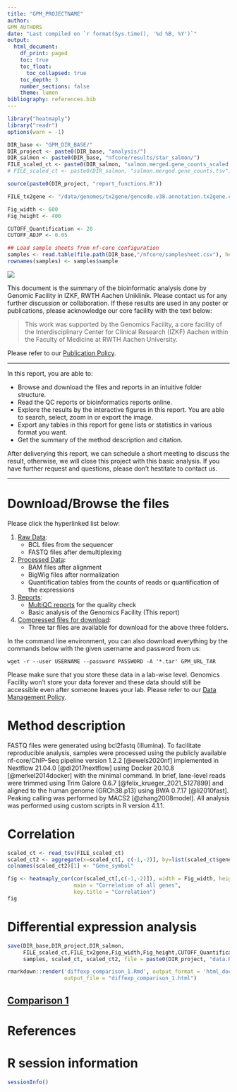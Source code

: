 ```yaml
---
title: "GPM_PROJECTNAME"
author: 
GPM_AUTHORS
date: "Last compiled on `r format(Sys.time(), '%d %B, %Y')`"
output:
  html_document:
    df_print: paged
    toc: true
    toc_float:
      toc_collapsed: true
    toc_depth: 3
    number_sections: false
    theme: lumen
bibliography: references.bib
---
```


```r
library("heatmaply")
library("readr")
options(warn = -1)

DIR_base <- "GPM_DIR_BASE/"
DIR_project <- paste0(DIR_base, "analysis/")
DIR_salmon <- paste0(DIR_base, "nfcore/results/star_salmon/")
FILE_scaled_ct <- paste0(DIR_salmon, "salmon.merged.gene_counts_scaled.tsv")
# FILE_scaled_ct <- paste0(DIR_salmon, "salmon.merged.gene_counts.tsv")

source(paste0(DIR_project, "report_functions.R"))

FILE_tx2gene <- "/data/genomes/tx2gene/gencode.v38.annotation.tx2gene.csv"

Fig_width <- 600
Fig_height <- 400

CUTOFF_Quantification <- 20
CUTOFF_ADJP <- 0.05

## Load sample sheets from nf-core configuration
samples <- read.table(file.path(DIR_base,"/nfcore/samplesheet.csv"), header=TRUE, sep = ",")
rownames(samples) <- samples$sample
```


![](https://www.medizin.rwth-aachen.de/global/show_document.asp?id=aaaaaaaaaawfyoe)

This document is the summary of the bioinformatic analysis done by Genomic Facility in IZKF, RWTH Aachen Uniklinik. Please contact us for any further discussion or collaboration. If these results are used in any poster or publications, please acknowledge our core facility with the text below:

> This work was supported by the Genomics Facility, a core facility of the Interdisciplinary Center for Clinical Research (IZKF) Aachen within the Faculty of Medicine at RWTH Aachen University.

Please refer to our [Publication Policy](https://genomics.rwth-aachen.de/services/publication-policy/).


***

In this report, you are able to:

* Browse and download the files and reports in an intuitive folder structure.
* Read the QC reports or bioinformatics reports online.
* Explore the results by the interactive figures in this report. You are able to search, select, zoom in or export the image.
* Export any tables in this report for gene lists or statistics in various format you want.
* Get the summary of the method description and citation.

After deliverying this report, we can schedule a short meeting to discuss the result, otherwise, we will close this project with this basic analysis. If you have further request and questions, please don't hestitate to contact us. 

***

# Download/Browse the files

Please click the hyperlinked list below:

1. [Raw Data](GPM_URL_1_Raw_data): 
    * BCL files from the sequencer
    * FASTQ files after demultiplexing
2. [Processed Data](GPM_URL_2_Processed_data): 
    * BAM files after alignment
    * BigWig files after normalization
    * Quantification tables from the counts of reads or quantification of the expressions
3. [Reports](GPM_URL_3_Reports):
    * [MultiQC reports](GPM_URL_3_Reports/multiqc/multiqc_report.html) for the quality check
    * Basic analysis of the Genomics Facility (This report)
4. [Compressed files for download](GPM_URL_TAR):
    * Three tar files are available for download for the above three folders.
  
In the command line environment, you can also download everything by the commands below with the given username and password from us:

```
wget -r --user USERNAME --password PASSWORD -A '*.tar' GPM_URL_TAR
```

Please make sure that you store these data in a lab-wise level. Genomics Facility won't store your data forever and these data should still be accessible even after someone leaves your lab. Please refer to our [Data Management Policy](https://genomics.rwth-aachen.de/services/data-management-policy/).

# Method description

FASTQ files were generated using bcl2fastq (Illumina). To facilitate reproducible analysis, samples were processed using the publicly available nf-core/ChIP-Seq pipeline version 1.2.2 [@ewels2020nf] implemented in Nextflow 21.04.0 [@di2017nextflow] using Docker 20.10.8 [@merkel2014docker] with the minimal command. In brief, lane-level reads were trimmed using Trim Galore 0.6.7 [@felix_krueger_2021_5127899] and aligned to the human genome (GRCh38.p13) using BWA 0.7.17 [@li2010fast]. Peaking calling was performed by MACS2 [@zhang2008model]. All analysis was performed using custom scripts in R version 4.1.1. 


# Correlation

```r
scaled_ct <- read_tsv(FILE_scaled_ct)
scaled_ct2 <- aggregate(x=scaled_ct[, c(-1,-2)], by=list(scaled_ct$gene_name), FUN=mean)
colnames(scaled_ct2)[1] <- "Gene_symbol"
```

```r
fig <- heatmaply_cor(cor(scaled_ct[,c(-1,-2)]), width = Fig_width, height = Fig_height,
                     main = "Correlation of all genes",
                     key.title = "Correlation")
fig
```


# Differential expression analysis

```r
save(DIR_base,DIR_project,DIR_salmon,
     FILE_scaled_ct,FILE_tx2gene,Fig_width,Fig_height,CUTOFF_Quantification,CUTOFF_ADJP,
     samples, scaled_ct, scaled_ct2, file = paste0(DIR_project, "data.RData"))

rmarkdown::render('diffexp_comparison_1.Rmd', output_format = 'html_document',
                  output_file = "diffexp_comparison_1.html")
```

## [Comparison 1](diffexp_comparison_1.html) 


# References

<div id="refs"></div>


# R session information

```r
sessionInfo()
```